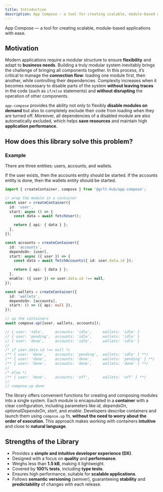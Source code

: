 ```yaml
---
title: Introduction
description: App Compose — a tool for creating scalable, module-based applications with ease.
---
```


App Compose — a tool for creating scalable, module-based applications with ease.

## Motivation

Modern applications require a modular structure to ensure **flexibility** and adapt to **business needs**. Building a truly modular system inevitably brings the challenge of bringing all components together. In this process, it’s critical to manage the **connection flow**: loading one module first, then another, while controlling their dependencies. Complexity increases when it becomes necessary to disable parts of the system **without leaving traces** in the code (such as `if/else` statements) and **without disrupting** the operation of other components.

`app-compose` provides the ability not only to flexibly **disable modules on demand** but also to completely exclude their code from loading when they are turned off. Moreover, all dependencies of a disabled module are also automatically excluded, which helps **save resources** and maintain high **application performance**.

## How does this library solve this problem?

### Example

There are three entities: users, accounts, and wallets.

If the user exists, then the accounts entity should be started. If the accounts entity is done, then the wallets entity should be started.

```ts
import { createContainer, compose } from '@grlt-hub/app-compose';

// wrap the module in a container
const user = createContainer({
  id: 'user',
  start: async () => {
    const data = await fetchUser();

    return { api: { data } };
  },
});

const accounts = createContainer({
  id: 'accounts',
  dependsOn: [user],
  start: async ({ user }) => {
    const data = await fetchAccounts({ id: user.data.id });

    return { api: { data } };
  },
  enable: ({ user }) => user.data.id !== null,
});

const wallets = createContainer({
  id: 'wallets',
  dependsOn: [accounts],
  start: () => ({ api: null }),
});

// up the containers
await compose.up([user, wallets, accounts]);

// { user: 'idle',     accounts: 'idle',     wallets: 'idle' }
// { user: 'pending',  accounts: 'idle',     wallets: 'idle' }
// { user: 'done',     accounts: 'idle',     wallets: 'idle' }
//
/* if user.data.id !== null */
/** { user: 'done',    accounts: 'pending',  wallets: 'idle' } **/
/** { user: 'done',    accounts: 'done',     wallets: 'pending' } **/
/** { user: 'done',    accounts: 'done',     wallets: 'done' } **/
//
/* else */
/** { user: 'done',    accounts: 'off',      wallets: 'off' } **/
//
// compose.up done
```

The library offers convenient functions for creating and composing modules into a single system. Each module is encapsulated in a **container** with a clear configuration, including parameters like _id_, _dependsOn_, _optionalDependsOn_, _start_, and _enable_. Developers describe containers and launch them using `compose.up` fn, **without the need to worry about the order of execution**. This approach makes working with containers **intuitive** and close to **natural language**.

## Strengths of the Library

- Provides a **simple and intuitive developer experience (DX)**.
- Designed with a focus on **quality** and **performance**.
- Weighs less than **1.5 kB**, making it lightweight.
- Covered by **100% tests**, including **type tests**.
- Ensures high performance, suitable for **scalable applications**.
- Follows **semantic versioning** (semver), guaranteeing **stability** and **predictability** of changes with each release.
